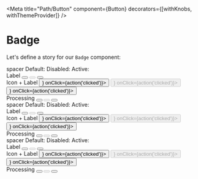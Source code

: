 
<Meta title="Path/Button" component={Button} decorators={[withKnobs, withThemeProvider]} />

# Badge

Let's define a story for our `Badge` component:

<Story name="default">
    <div className="row">
            <div className="col">
                <span className="label" style={{'color': 'white'}}>spacer</span>
                <span className="label">Default:</span>
                <span className="label">Disabled:</span>
                <span className="label">Active:</span>
            </div>
            <div className="spacer"></div>
            <div className="col">
                <span className="label">Label</span>
                <Button isProcessing={boolean("Processing", false)} label={text("Label", "Label")} onClick={action('clicked')}></Button>
                <Button isProcessing={boolean("Processing", false)} disabled={true} label={text("Label", "Label")} onClick={action('clicked')}></Button>
                <Button isProcessing={boolean("Processing", false)} isActive={true} label={text("Label", "Label")} onClick={action('clicked')}></Button>
            </div>
            <div className="spacer"></div>
            <div className="col">
                <span className="label">Icon + Label</span>
                <Button isProcessing={boolean("Processing", false)} label={text("Label", "Label")} icon={<Plus24Icon/>} onClick={action('clicked')}></Button>
                <Button isProcessing={boolean("Processing", false)} disabled={true} label={text("Label", "Label")} icon={<Plus24Icon/>}
                        onClick={action('clicked')}></Button>
                <Button isProcessing={boolean("Processing", false)} isActive={true} label={text("Label", "Label")} icon={<Plus24Icon/>}
                        onClick={action('clicked')}></Button>
            </div>
            <div className="spacer"></div>
            <div className="col">
                <span className="label">Processing</span>
                <Button label={text("Label", "Label")} isProcessing={true}
                        onClick={action('clicked')}></Button>
                <Button disabled={true} label={text("Label", "Label")} isProcessing={true}
                        onClick={action('clicked')}></Button>
                <Button label={text("Label", "Label")} isProcessing={true}
                        onClick={action('clicked')}></Button>
            </div>
        </div>
</Story>

<Story name="cta">
    <div className="row">
            <div className="col">
                <span className="label" style={{'color': 'white'}}>spacer</span>
                <span className="label">Default:</span>
                <span className="label">Disabled:</span>
                <span className="label">Active:</span>
            </div>
            <div className="spacer"></div>
            <div className="col">
                <span className="label">Label</span>
                <Button isProcessing={boolean("Processing", false)} isCTA={true} label={text("Label", "Label")} onClick={action('clicked')}></Button>
                <Button isProcessing={boolean("Processing", false)} isCTA={true} disabled={true} label={text("Label", "Label")}
                        onClick={action('clicked')}></Button>
                <Button isProcessing={boolean("Processing", false)} isCTA={true} isActive={true} label={text("Label", "Label")}
                        onClick={action('clicked')}></Button>
            </div>
            <div className="spacer"></div>
            <div className="col">
                <span className="label">Icon + Label</span>
                <Button isProcessing={boolean("Processing", false)} isCTA={true} label={text("Label", "Label")} icon={<Plus24Icon/>}
                        onClick={action('clicked')}></Button>
                <Button isProcessing={boolean("Processing", false)} isCTA={true} disabled={true} label={text("Label", "Label")} icon={<Plus24Icon/>}
                        onClick={action('clicked')}></Button>
                <Button isProcessing={boolean("Processing", false)} isCTA={true} isActive={true} label={text("Label", "Label")} icon={<Plus24Icon/>}
                        onClick={action('clicked')}></Button>
            </div>
            <div className="spacer"></div>
            <div className="col">
                <span className="label">Processing</span>
                <Button isCTA={true} label={text("Label", "Label")} isProcessing={true}
                        onClick={action('clicked')}></Button>
                <Button isCTA={true} disabled={true} label={text("Label", "Label")}
                        isProcessing={true} onClick={action('clicked')}></Button>
                <Button isCTA={true} isActive={true} label={text("Label", "Label")}
                        isProcessing={true} onClick={action('clicked')}></Button>
            </div>
        </div>
</Story>

<Story name="borderless">
    <div className="row">
            <div className="col">
                <span className="label" style={{'color': 'white'}}>spacer</span>
                <span className="label">Default:</span>
                <span className="label">Disabled:</span>
                <span className="label">Active:</span>
            </div>
            <div className="spacer"></div>
            <div className="col">
                <span className="label">Label</span>
                <Button isProcessing={boolean("Processing", false)} borderless={true} label={text("Label", "Label")} onClick={action('clicked')}></Button>
                <Button isProcessing={boolean("Processing", false)} borderless={true} disabled={true} label={text("Label", "Label")}
                        onClick={action('clicked')}></Button>
                <Button isProcessing={boolean("Processing", false)} borderless={true} isActive={true} label={text("Label", "Label")}
                        onClick={action('clicked')}></Button>
            </div>
            <div className="spacer"></div>
            <div className="col">
                <span className="label">Icon + Label</span>
                <Button isProcessing={boolean("Processing", false)} borderless={true} label={text("Label", "Label")} icon={<Plus24Icon/>}
                        onClick={action('clicked')}></Button>
                <Button isProcessing={boolean("Processing", false)} borderless={true} disabled={true} label={text("Label", "Label")} icon={<Plus24Icon/>}
                        onClick={action('clicked')}></Button>
                <Button isProcessing={boolean("Processing", false)} borderless={true} isActive={true} label={text("Label", "Label")} icon={<Plus24Icon/>}
                        onClick={action('clicked')}></Button>
            </div>
            <div className="spacer"></div>
            <div className="col">
                <span className="label">Processing</span>
                <Button borderless={true} label={text("Label", "Label")} isProcessing={true}
                        onClick={action('clicked')}></Button>
                <Button borderless={true} disabled={true} label={text("Label", "Label")}
                        isProcessing={true} onClick={action('clicked')}></Button>
                <Button borderless={true} isActive={true} label={text("Label", "Label")}
                        isProcessing={true} onClick={action('clicked')}></Button>
            </div>
        </div>
</Story>
